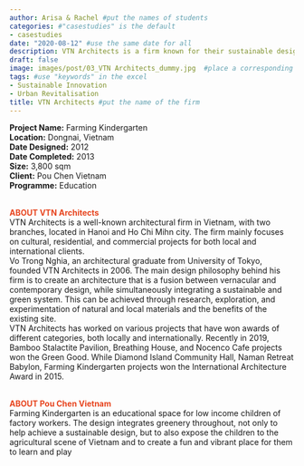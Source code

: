 ```yaml
---
author: Arisa & Rachel #put the names of students
categories: #"casestudies" is the default 
- casestudies
date: "2020-08-12" #use the same date for all
description: VTN Architects is a firm known for their sustainable design which is often a fusion between the traditional and modern architecture.
draft: false
image: images/post/03_VTN Architects_dummy.jpg  #place a corresponding image in the "images" => "post"
tags: #use "keywords" in the excel
- Sustainable Innovation
- Urban Revitalisation
title: VTN Architects #put the name of the firm
---
```


__Project Name:__ Farming Kindergarten <br>
__Location:__ Dongnai, Vietnam <br>
__Date Designed:__ 2012<br>
__Date Completed:__ 2013<br>
__Size:__ 3,800 sqm <br>
__Client:__ Pou Chen Vietnam<br>
__Programme:__ Education
<br><br>

<span style="color:#E7451F">__ABOUT VTN Architects__</span><br>
VTN Architects is a well-known architectural firm in Vietnam, with two branches, located in Hanoi and Ho Chi Mihn city. The firm mainly focuses on cultural, residential, and commercial projects for both local and international clients.<br>
Vo Trong Nghia, an architectural graduate from University of Tokyo, founded VTN Architects in 2006. The main design philosophy behind his firm is to create an architecture that is a fusion between vernacular and contemporary design, while simultaneously integrating a sustainable and green system. This can be achieved through research, exploration, and experimentation of natural and local materials and the benefits of the existing site. <br>
VTN Architects has worked on various projects that have won awards of different categories, both locally and internationally. Recently in 2019, Bamboo Stalactite Pavilion, Breathing House, and Nocenco Cafe projects won the Green Good. While Diamond Island Community Hall, Naman Retreat Babylon, Farming Kindergarten projects won the International Architecture Award in 2015. <br><br>

<span style="color:#E7451F">__ABOUT Pou Chen Vietnam__</span><br>
Farming Kindergarten is an educational space for low income children of factory workers. The design integrates greenery throughout, not only to help achieve a sustainable design, but to also expose the children to the agricultural scene of Vietnam and to create a fun and vibrant place for them to learn and play <br><br>


<!-- Photo of the project -->

<!-- ![caption: name of the project](https://socialarchi.github.io/images/post/"name of the file") 
example below-->

<!-- ![VTN Architects](https://socialarchi.github.io/images/post/03_VTN Architects_2.jpg)  -->

<!-- <span style="color:#E7451F">__Insights and Takeaways__</span><br> -->
<!-- __1. HOW DO YOU THINK THE FUTURE OF ARCHITECTURE HAS BEEN AFFECTED BY THE PANDEMIC__<br> -->
<!-- -<br><br> -->

<!-- __2. DO YOU THINK ARCHITECTURE IS A FULFILLING CAREER AND WHAT ADVICE CAN YOU GIVE TO A BUDDING ARCHITECT__<br> -->
<!-- -<br><br> -->

<!-- <span style="color:#E7451F">__Interview Transcript__</span><br> -->
<!-- __Q1: Are there any benefits, other than sustainability to using local materials? Are there any restrictions to the structural or form designs, that the properties of bamboo may be able to achieve that other materials such as concrete and steel may not be able to achieve, and vice versa?__<br> -->
<!-- - <br><br>	 -->

<!-- __Q2: Many of your projects aim to tackle issues that Vietnam is facing, such as lack of greenery, overheating, pollution, and flooding, to what extent do you think these issues can be solved through architecture and design?__<br> -->
<!-- -<br><br> -->

<!-- __Q3: Projects like the “Farming Kindergarten” are designed for children from low income families, how does the architecture and the understanding of local context respond to the program? <br> -->
<!-- -<br><br> -->

<!-- __Q4:In what sense do you think the project is successful in serving its purpose, and if you could go back, are there anything you would have done or designed differently?__<br> -->

<!-- -<br><br> -->

<!-- __Q5: How would you take your firm / projects forward in future? __<br> -->

<!-- -<br><br> -->

<!-- __Q6: How has the community responded to the design? Do they find it useful and a proper representation of their culture?__<br> -->

<!-- -<br><br> -->
